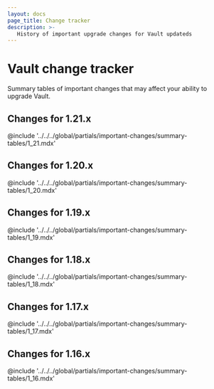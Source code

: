 ```yaml
---
layout: docs
page_title: Change tracker
description: >-
   History of important upgrade changes for Vault updateds
---
```


# Vault change tracker 

Summary tables of important changes that may affect your ability to upgrade
Vault.

## Changes for 1.21.x

@include '../../../global/partials/important-changes/summary-tables/1_21.mdx'

## Changes for 1.20.x

@include '../../../global/partials/important-changes/summary-tables/1_20.mdx'

## Changes for 1.19.x

@include '../../../global/partials/important-changes/summary-tables/1_19.mdx'

## Changes for 1.18.x

@include '../../../global/partials/important-changes/summary-tables/1_18.mdx'

## Changes for 1.17.x

@include '../../../global/partials/important-changes/summary-tables/1_17.mdx'

## Changes for 1.16.x

@include '../../../global/partials/important-changes/summary-tables/1_16.mdx'
